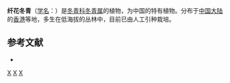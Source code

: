 {{Speciesbox 
| genus = Ilex
| species = graciliflora
| authority = Champ.
}}

'''纤花冬青'''（[[学名|学名]]：{{lang|la|''Ilex graciliflora''}}）是[[冬青科|冬青科]][[冬青属|冬青属]]的植物，为中国的特有植物。分布于[[中国大陆|中国大陆]]的[[香港|香港]]等地，多生在低海拔的丛林中，目前已由人工引种栽培。

== 参考文献 ==
<div class="references-small">
* {{cite web| url =http://www.bioinfo.cn/db05/KmzwSpecies.php?action=view&id=14136| title =纤花冬青| work =《中国高等植物数据库全库》| publisher =中国科学院微生物研究所| author =昆明植物研究所| accessdate =2009-02-24| deadurl =yes| archiveurl =https://web.archive.org/web/20160305003635/http://www.bioinfo.cn/db05/KmzwSpecies.php?action=view&id=14136| archivedate =2016-03-05}}
</div>
{{Taxonbar|from=Q5472076}}

[[Category:冬青属|X]]
[[Category:中國特有植物|X]]
[[Category:香港植物|X]]